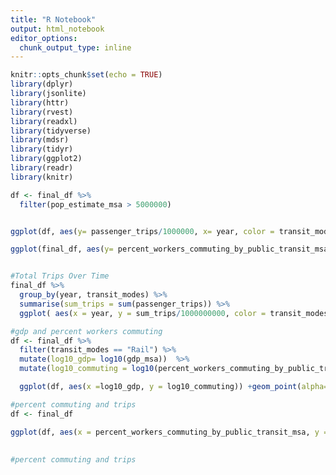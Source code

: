 ```yaml
---
title: "R Notebook"
output: html_notebook
editor_options: 
  chunk_output_type: inline
---
```

 

```r

knitr::opts_chunk$set(echo = TRUE)
library(dplyr)
library(jsonlite)
library(httr)
library(rvest)
library(readxl)
library(tidyverse)
library(mdsr)   
library(tidyr)
library(ggplot2)
library(readr)
library(knitr)

df <- final_df %>% 
  filter(pop_estimate_msa > 5000000)


ggplot(df, aes(y= passenger_trips/1000000, x= year, color = transit_modes)) + geom_point() + geom_smooth() + labs(y="Trips (in Millons)")

ggplot(final_df, aes(y= percent_workers_commuting_by_public_transit_msa, x= passenger_trips)) + geom_point() 


#Total Trips Over Time
final_df %>% 
  group_by(year, transit_modes) %>% 
  summarise(sum_trips = sum(passenger_trips)) %>% 
  ggplot( aes(x = year, y = sum_trips/1000000000, color = transit_modes)) +geom_point() + labs(x= "Year", y= "Total Trips (in Billions)")

#gdp and percent workers commuting
df <- final_df %>% 
  filter(transit_modes == "Rail") %>% 
  mutate(log10_gdp= log10(gdp_msa))  %>% 
  mutate(log10_commuting = log10(percent_workers_commuting_by_public_transit_msa))

  ggplot(df, aes(x =log10_gdp, y = log10_commuting)) +geom_point(alpha= .8) + labs(x= "GDP by City (Log 10)", y = "Percent Workers Commuting via Public Transit") + geom_smooth(method = 'lm')

#percent commuting and trips
df <- final_df 

ggplot(df, aes(x = percent_workers_commuting_by_public_transit_msa, y = passenger_trips)) +geom_point(alpha= .8) + labs(x= "Percent Commuting", y = "Trips") + geom_smooth(method = 'lm')
  
  
#percent commuting and trips

```


